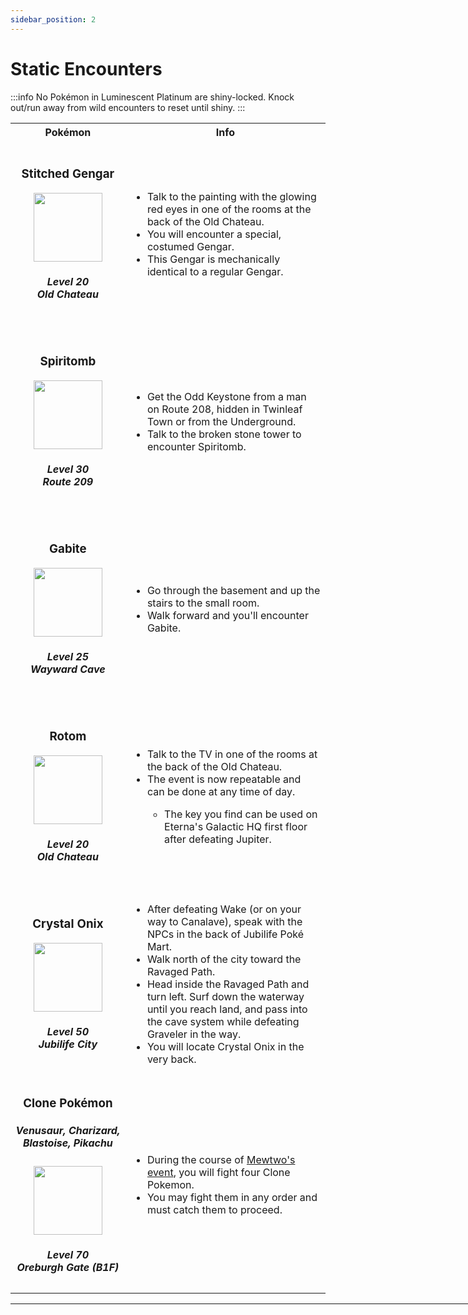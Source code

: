 ---
sidebar_position: 2
---

# Static Encounters
:::info
No Pokémon in Luminescent Platinum are shiny-locked. Knock out/run away from wild encounters to reset until shiny.
:::
<table>
 <tr>
    <th width="300">Pokémon</th>
    <th width="700">Info</th>
  </tr>
  <tr><td align="center" height="300"><h3>Stitched Gengar</h3> 
        <img src="https://raw.githubusercontent.com/TeamLumi/luminescent-team/main/static/img/pm0094_01_00_00_L.webp" width="110" />     
        <h5>Level 20<br/>
            Old Chateau</h5>     
      </td>
      <td><ul><li> Talk to the painting with the glowing red eyes in one of the rooms at the back of the Old Chateau.</li>
<li> You will encounter a special, costumed Gengar.</li>
<li> This Gengar is mechanically identical to a regular Gengar.</li></ul>
      </td>
  </tr>
  <tr><td align="center" height="300"><h3>Spiritomb</h3>
        <img src="https://raw.githubusercontent.com/TeamLumi/luminescent-team/main/static/img/pm0442_00_00_00_L.webp" width="110" />
        <h5>Level 30<br/>
            Route 209</h5>
      </td>
      <td><ul><li> Get the Odd Keystone from a man on Route 208, hidden in Twinleaf Town or from the Underground.</li>
<li> Talk to the broken stone tower to encounter Spiritomb.</li></ul>
      </td>
  </tr>
  <tr><td align="center" height="300"><h3>Gabite</h3>
        <img src="https://raw.githubusercontent.com/TeamLumi/luminescent-team/main/static/img/pm0444_00_00_00_L.webp" width="110" />
        <h5>Level 25<br/>
            Wayward Cave</h5>
      </td>
      <td>
        <ul><li> Go through the basement and up the stairs to the small room.</li>
<li> Walk forward and you'll encounter Gabite.</li></ul>
      </td>
  </tr>
  <tr><td align="center" height="300"><h3>Rotom</h3>
        <img src="https://raw.githubusercontent.com/TeamLumi/luminescent-team/main/static/img/pm0479_00_02_00_L.webp" width="110" />
        <h5>Level 20<br/>
            Old Chateau</h5></td>
      <td>
        <ul><li> Talk to the TV in one of the rooms at the back of the Old Chateau.</li>
<li> The event is now repeatable and can be done at any time of day.</li>
<ul><li> The key you find can be used on Eterna's Galactic HQ first floor after defeating Jupiter.</li></ul></ul>
    </td>
  </tr>
  <tr><td align="center" height="300"><h3>Crystal Onix</h3>
        <img src="https://raw.githubusercontent.com/TeamLumi/luminescent-team/main/static/img/pm0095_01_00_00_L.webp" width="110" />
        <h5>Level 50<br/>
            Jubilife City</h5></td>
      <td>
        <ul><li> After defeating Wake (or on your way to Canalave), speak with the NPCs in the back of Jubilife Poké Mart.</li>
<li> Walk north of the city toward the Ravaged Path.</li>
<li> Head inside the Ravaged Path and turn left. Surf down the waterway until you reach land, and pass into the cave system while defeating Graveler in the way.</li>
<li> You will locate Crystal Onix in the very back.</li></ul>
      </td>
    </tr>
  <tr><td align="center" height="300"><h3>Clone Pokémon</h3>
  <h5>Venusaur, Charizard, Blastoise, Pikachu</h5>
        <img src="https://raw.githubusercontent.com/TeamLumi/luminescent-team/main/static/img/pm0025_01_00_00_L.png" width="110" />
        <h5>Level 70<br/>
            Oreburgh Gate (B1F)</h5></td>
      <td>
        <ul><li> During the course of <a href="https://lumi.mrhe.ro/docs/special-events/legendaries#kanto-legendaries">Mewtwo's event</a>, you will fight four Clone Pokemon.</li>
<li> You may fight them in any order and must catch them to proceed.</li></ul>
      </td>
  </tr>
  </table>
  <hr width="1000" />
